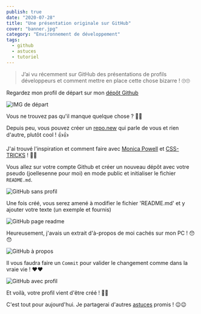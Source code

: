 ```yaml
---
publish: true
date: "2020-07-28"
title: "Une présentation originale sur GitHub"
cover: "banner.jpg"
category: "Environnement de développement"
tags:
  - github
  - astuces
  - tutoriel
---
```


> J’ai vu récemment sur GitHub des présentations de profils développeurs et comment mettre en place cette chose bizarre ! 🙄🙄

Regardez mon profil de départ sur mon [dépôt Github](https://github.com/joellesenne)

![IMG de départ](banner.jpg)

Vous ne trouvez pas qu'il manque quelque chose ? 🤣🤣

Depuis peu, vous pouvez créer un [repo.new](https://repo.new/) qui parle de vous et rien d'autre, plutôt cool ! 👍👍

J'ai trouvé l'inspiration et comment faire avec [Monica Powell](https://www.aboutmonica.com/blog/how-to-create-a-github-profile-readme) et [CSS-TRICKS](https://css-tricks.com/the-github-profile-trick/) ! 🦄🦄

Vous allez sur votre compte Github et créer un nouveau dépôt avec votre pseudo (joellesenne pour moi) en mode public et initialiser le fichier `README.md`.

![GitHub sans profil](capture-d-ecran-github-01.jpg)

Une fois créé, vous serez amené à modifier le fichier 'README.md' et y ajouter votre texte (un exemple et fournis)

![GitHub page readme](capture-d-ecran-github-02.jpg)

Heureusement, j'avais un extrait d'à-propos de moi cachés sur mon PC ! 😯😯

![GitHub à propos](capture-d-ecran-github-03.jpg)

Il vous faudra faire un `Commit` pour valider le changement comme dans la vraie vie ! ❤️❤️

![GitHub avec profil](capture-d-ecran-github-04.jpg)

Et voilà, votre profil vient d'être créé ! 💪💪

C'est tout pour aujourd'hui. Je partagerai d'autres [astuces](https://joellesenne.dev/tag/astuces) promis ! 😉😉
